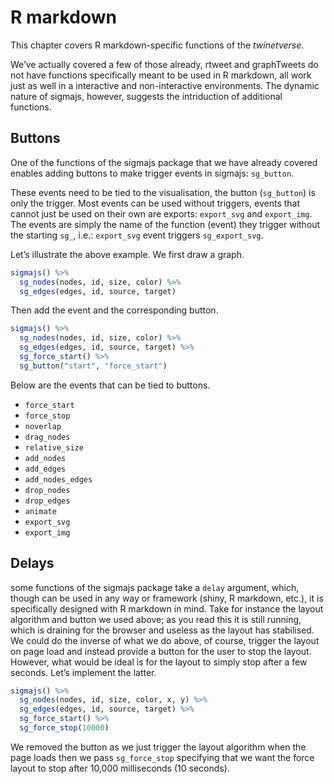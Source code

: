# R markdown {#rmd}

This chapter covers R markdown-specific functions of the _twinetverse_.

We've actually covered a few of those already, rtweet and graphTweets do not have functions specifically meant to be used in R markdown, all work just as well in a interactive and non-interactive environments. The dynamic nature of sigmajs, however, suggests the intriduction of additional functions.

## Buttons

One of the functions of the sigmajs package that we have already covered enables adding buttons to make trigger events in sigmajs: `sg_button`.

These events need to be tied to the visualisation, the button (`sg_button`) is only the trigger. Most events can be used without triggers, events that cannot just be used on their own are exports: `export_svg` and `export_img`. The events are simply the name of the function (event) they trigger without the starting `sg_`, i.e.: `export_svg` event triggers `sg_export_svg`.

Let's illustrate the above example. We first draw a graph.

```r
sigmajs() %>% 
  sg_nodes(nodes, id, size, color) %>% 
  sg_edges(edges, id, source, target)
```

Then add the event and the corresponding button.

```r
sigmajs() %>% 
  sg_nodes(nodes, id, size, color) %>% 
  sg_edges(edges, id, source, target) %>% 
  sg_force_start() %>% 
  sg_button("start", "force_start")
```

Below are the events that can be tied to buttons.

* `force_start`
* `force_stop`
* `noverlap`
* `drag_nodes`
* `relative_size`
* `add_nodes`
* `add_edges`
* `add_nodes_edges`
* `drop_nodes`
* `drop_edges`
* `animate`
* `export_svg`
* `export_img`

## Delays

some functions of the sigmajs package take a `delay` argument, which, though can be used in any way or framework (shiny, R markdown, etc.), it is specifically designed with R markdown in mind. Take for instance the layout algorithm and button we used above; as you read this it is still running, which is draining for the browser and useless as the layout has stabilised. We could do the inverse of what we do above, of course, trigger the layout on page load and instead provide a button for the user to stop the layout. However, what would be ideal is for the layout to simply stop after a few seconds. Let's implement the latter.

```r
sigmajs() %>% 
  sg_nodes(nodes, id, size, color, x, y) %>% 
  sg_edges(edges, id, source, target) %>% 
  sg_force_start() %>% 
  sg_force_stop(10000)
```

We removed the button as we just trigger the layout algorithm when the page loads then we pass `sg_force_stop` specifying that we want the force layout to stop after 10,000 milliseconds (10 seconds).
